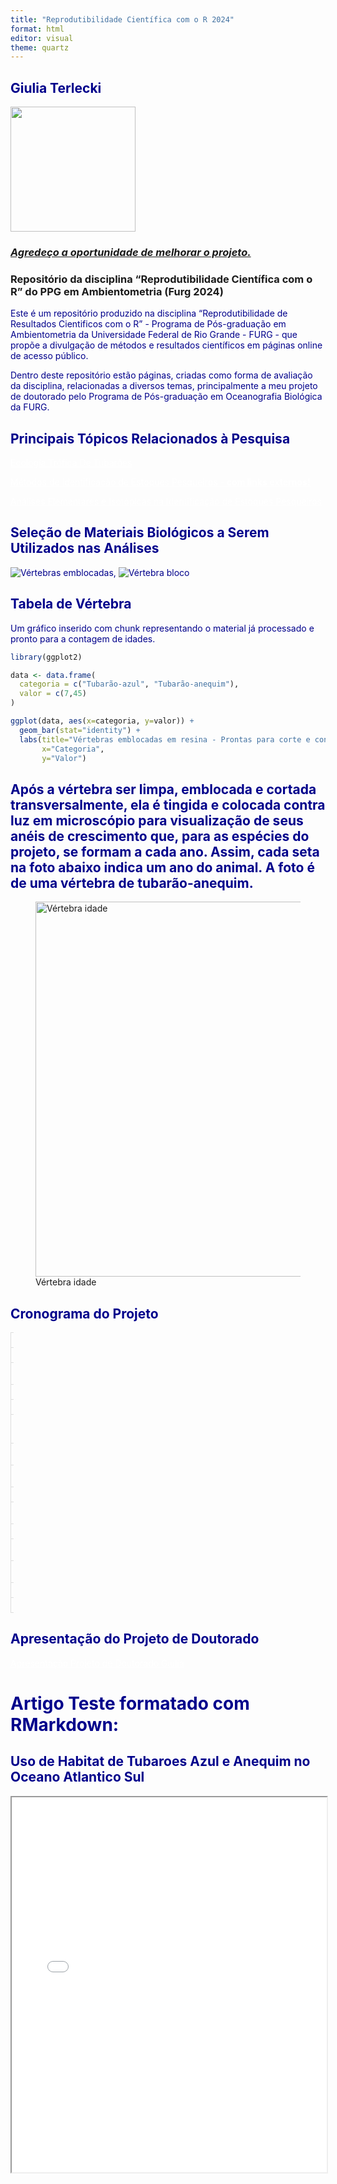 ```yaml
---
title: "Reprodutibilidade Científica com o R 2024"
format: html
editor: visual
theme: quartz
---
```


## Giulia Terlecki

![](icone.png){width="200" height="200"}

### [*Agredeço a oportunidade de melhorar o projeto.*]{.underline}

### Repositório da disciplina "Reprodutibilidade Científica com o R" do PPG em Ambientometria (Furg 2024)

Este é um repositório produzido na disciplina "Reprodutibilidade de Resultados Cientificos com o R" - Programa de Pós-graduação em Ambientometria da Universidade Federal de Rio Grande - FURG - que propõe a divulgação de métodos e resultados científicos em páginas online de acesso público.

Dentro deste repositório estão páginas, criadas como forma de avaliação da disciplina, relacionadas a diversos temas, principalmente a meu projeto de doutorado pelo Programa de Pós-graduação em Oceanografia Biológica da FURG.

## Principais Tópicos Relacionados à Pesquisa

<a href="pagina1_EcologiaTroficaDeTubaroes.html"style= "color: white;">Ecologia Trófica De Tubarões</a>

<a href="Métodos de Identificação de Estoques Pesqueiros.html"style= "color: white;">Métodos de Identificação de Estoques Pesqueiros - **com links externos!**</a>

<a href="Marcadores Químicos na Identificação de Estoques Pesqueiros.html"style= "color: white;">Análises Elementares e Isotópicas na Identificação de Estoques Pesqueiros</a>

## Seleção de Materiais Biológicos a Serem Utilizados nas Análises

![Vértebras emblocadas](VERT1.jpeg), ![Vértebra bloco](VERT2.jpeg)

## Tabela de Vértebra

Um gráfico inserido com chunk representando o material já processado e pronto para a contagem de idades.

```r
library(ggplot2)

data <- data.frame(
  categoria = c("Tubarão-azul", "Tubarão-anequim"),
  valor = c(7,45)
)

ggplot(data, aes(x=categoria, y=valor)) +
  geom_bar(stat="identity") +
  labs(title="Vértebras emblocadas em resina - Prontas para corte e contagem de idades",
       x="Categoria",
       y="Valor")
```

## Após a vértebra ser limpa, emblocada e cortada transversalmente, ela é tingida e colocada contra luz em microscópio para visualização de seus anéis de crescimento que, para as espécies do projeto, se formam a cada ano. Assim, cada seta na foto abaixo indica um ano do animal. A foto é de uma vértebra de tubarão-anequim.

![Vértebra idade](VERT6.jpg){width="800px" height="600px"}

## Cronograma  do  Projeto

<style>
table {
    width: 0.9%;
    border-collapse: collapse;
    font-size: 0.7em;
}
th, td {
    border: 1px solid #dddddd;
    text-align: center;
    padding: 6px;

}
</style>

| Ano | 2023 |   |   | 2024 |   |   |   |   |   | 2025 |   |   |   |   |   | 2026 |   |   |   |   |   | 2027 |   |   |
|---|---|---|---|---|---|---|---|---|---|---|---|---|---|---|---|---|---|---|---|---|---|---|---|---|
| Atividades | 1 | 2 | 3 | 1 | 2 | 3 | 4 | 5 | 6 | 1 | 2 | 3 | 4 | 5 | 6 | 1 | 2 | 3 | 4 | 5 | 6 | 1 | 2 | 3 |
| Levantamento Bibliográfico | x | x | x | x | x | x | x | x | x | x | x | x | x | x | x | x | x | x | x | x | x | x | x | x |
| Disciplinas |  |  |  | x | x | x | x | x | x | x | x | x |  |  |  |  |  |  |  |  |  |  |  |  |
| Qualificação |  |  |  |  |  |  |  |  |  |  |  |  |  |  |  |  |  | x |  |  |  |  |  |  |
| Processamento das Vértebras e Determinação de idades |  |  |  | x | x | x | x | x | x | x | x | x | x | x | x |  |  |  |  |  |  |  |  |  |
| Processamento/Análises Isotópicas |  |  |  |  | x | x |  | x | x | x | x | x | x |  |  |  |  |  |  |  |  |  |  |  |
| Redação/submissão de artigo 1\* |  |  |  |  |  |  |  |  |  |  |  |  |  | x | x | x |  |  |  |  |  |  |  |  |
| Intercâmbio Sanduíche |  |  |  |  |  |  |  |  |  |  | x | x | x | x |  |  |  |  |  |  |  |  |  |  |
| Processamento/Análises Elementares |  |  |  |  | x | x |  |  |  |  |  |  |  | x | x | x |  |  |  |  |  |  |  |  |
| Estágio Docência |  |  |  |  |  |  | x | x | x | x |  |  |  |  |  |  |  |  |  |  |  |  |  |  |
| Redação/submissão de Artigo 2\*\* |  |  |  |  |  |  |  | x | x | x |  |  |  |  |  |  |  |  |  |  |  |  |  |  |
| Redação/submissão de Artigo 3\*\*\* |  |  |  |  |  |  |  |  | x | x |  |  |  |  |  |  |  |  |  |  |  |  |  |  |
| Redação da Tese |  |  |  |  |  |  |  | x | x |  |  |  |  |  |  |  |  |  |  |  |  |  |  |  |
| Defesa da Tese |  |  |  |  |  |  |  |  |  |  |  |  |  |  |  |  |  |  |  |  |  |  |  |  |

## Apresentação do Projeto de Doutorado

<a href="pptquartoDocGiulia.html"style= "color: white;">Apresentação Projeto de Doutorado Giulia</a>

# Artigo Teste formatado com RMarkdown:

## Uso de Habitat de Tubaroes Azul e Anequim no Oceano Atlantico Sul

<iframe src="Frontiers.pdf" width="100%" height="600px">

Este navegador não suporta visualização de PDF. Você pode fazer o download do PDF [aqui](Frontiers.pdf).

</iframe>

<style>
  body {
    background-image: url('https://raw.githubusercontent.com/GiuliaTerlecki/Reprodutibilidade/main/AGUA2.jpg');
    background-size: cover; 
    background-position: center;
    background-attachment: fixed;
  }

  h1, h2, p {
    color: darkblue;
  }
</style>

<!-- Conteúdo do site -->

</body>

</html>

<head><link rel="icon.ico" href="https://github.com/GiuliaTerlecki/Reprodutibilidade/blob/main/icone.ico" type="image/x-icon"></head>
